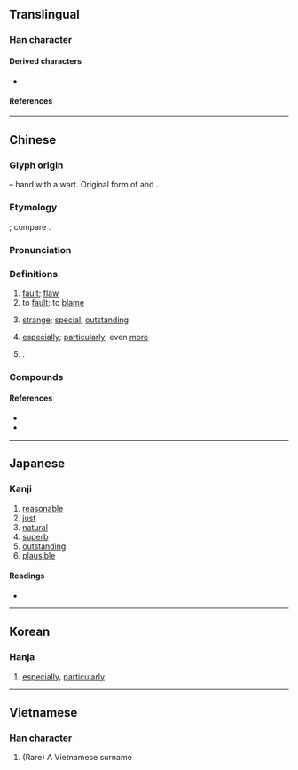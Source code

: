 {{also|尢|ㄤ}}
{{character info}}
==Translingual==

===Han character===
{{Han char|rn=43|rad=尢|as=01|sn=4|four=43010|canj=IKU|ids=⿺尢丶}}

====Derived characters====
* {{l|mul|[[㕱]], [[㚭]], [[忧]], [[扰]], [[沋]], [[肬]], [[犹]], [[紌]]([[𬘕]]), [[蚘]], [[訧]], [[㞃]], [[䤞]], [[就]], [[駀]], [[魷]]([[鱿]]), [[尨]], [[𡯟]], [[𬡸]], [[𪨈]], [[疣]]}}

====References====
{{Han ref|kx=0298.030|dkj=07543|dj=0593.050|hdz=10551.140|uh=5C24}}

----

==Chinese==
{{zh-forms}}

===Glyph origin===
{{Han etym}}
{{liushu|p}} – hand with a wart. Original form of {{zh-l|*疣}} and {{zh-l|*肬}}.

===Etymology===
{{der|zh|sit}}; compare {{cog|bo|tr=yus|t=blame, charge, accusation}}.

===Pronunciation===
{{zh-pron
|m=yóu
|c=jau4
|h=pfs=yù
|md=
|mn=iû
|mn-t=iu5
|w=
|mc=y
|oc=y
|cat=adv,pn,v,n,a
}}

===Definitions===
{{zh-hanzi}}

# [[fault]]; [[flaw]]
# to [[fault]]; to [[blame]]
#: {{zh-x|效尤|to follow bad examples (literally, "to imitate the '''blame'''worthy")}}
# {{lb|zh|literary}} [[strange]]; [[special]]; [[outstanding]]
# {{lb|zh|literary}} [[especially]]; [[particularly]]; even [[more]]
# {{surname|zh|nodot=1}}.

===Compounds===
{{zh-der|尤其|尤悔|尤殢|不怨不尤|尤違|尤態|尤雲殢雨|愆尤|忍尤含詬|悔尤|怨尤|天生尤物|尤有甚者|尤甚|尤詬|尤至|尤異|尤物|尤人|以儆效尤|尤里西斯|怨天尤人|勒尤|殊豔尤態|殢雨尤雲|拔尤|淑尤|殢雲尤雨|石尤風|效尤|無恥之尤|蚩尤戲|競相效尤|逢尤|群起效尤|蚩尤|起而效尤|蚩尤旗|尤金|離尤}}

====References====
* {{thcwdq|尤}}
* {{R:yue:Hanzi}}

----

==Japanese==

===Kanji===
{{ja-kanji|grade=|rs=尢01}}

# [[reasonable]]
# [[just]]
# [[natural]]
# [[superb]]
# [[outstanding]]
# [[plausible]]

====Readings====
* {{ja-readings|on=[[ゆう]] (yū)|kun=[[とがめる]] (togameru), [[とが]] (toga), [[もっとも]] (mottomo)|nanori=まさる}}

----

==Korean==

===Hanja===
{{ko-hanja|hangeul=우|rv=u|mr=u}}

# [[especially]], [[particularly]]

----

==Vietnamese==

===Han character===
{{vi-readings|reading=vưu|rs=尢01}}

# (Rare) A Vietnamese surname
